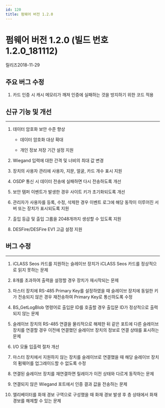 ```yaml
---
id: 120
title: 펌웨어 버전 1.2.0
---
```


# 펌웨어 버전 1.2.0 (빌드 번호 1.2.0_181112)

릴리즈<Separator/>2018-11-29

## 주요 버그 수정

1. 카드 인증 시 캐시 메모리가 깨져 인증에 실패하는 것을 방지하기 위한 코드 적용

## 신규 기능 및 개선

---

1. 데이터 암호화 보안 수준 향상

    - 데이터 암호화 대상 확대

    - 개인 정보 저장 기간 설정 지원

1. Wiegand 입력에 대한 간격 및 너비의 최대 값 변경

1. 장치의 사용자 관리에 사용자, 지문, 얼굴, 카드 개수 표시 지원

1. OSDP 통신 시 데이터 전송에 실패하면 다시 전송하도록 개선

1. 보안 탬퍼 이벤트가 발생한 경우 사이트 키가 초기화되도록 개선

1. 관리자가 사용자를 등록, 수정, 삭제한 경우 이벤트 로그에 해당 동작이 이루어진 서버 또는 장치가 표시되도록 지원

1. 출입 등급 및 출입 그룹을 2048개까지 생성할 수 있도록 지원

1. DESFire/DESFire EV1 고급 설정 지원

## 버그 수정

---

<BugLists>

1. iCLASS Seos 카드를 지원하는 슬레이브 장치가 iCLASS Seos 카드를 정상적으로 읽지 못하는 문제

1. 8개를 초과하여 출력을 설정할 경우 장치가 재시작되는 문제

1. 마스터 장치에 RS-485 Primary Key를 설정하였을 때 슬레이브 장치에 동일한 키가 전송되지 않은 경우 재전송하여 Primary Key로 통신하도록 수정

1. BS_GetLogBlob 명령어로 출입문 ID를 호출할 경우 출입문 ID가 정상적으로 출력되지 않는 문제

1. 슬레이브 장치의 RS-485 연결을 물리적으로 해제한 뒤 같은 포트에 다른 슬레이브 장치를 연결할 경우 이전에 연결했던 슬레이브 장치의 정보로 연결 상태를 표시하는 문제

1. I/O 모듈 입출력 절차 개선

1. 마스터 장치에서 지원하지 않는 장치를 슬레이브로 연결했을 때 해당 슬레이브 장치의 펌웨어를 업그레이드할 수 없도록 수정

1. 연결된 슬레이브 장치를 재연결하면 릴레이가 이전 상태와 다르게 동작하는 문제

1. 연결되지 않은 Wiegand 포트에서 인증 결과 값을 전송하는 문제

1. 엘리베이터를 화재 경보 구역으로 구성했을 때 화재 경보 발생 후 층 상태에서 화재 경보를 해제할 수 있는 문제

</BugLists>